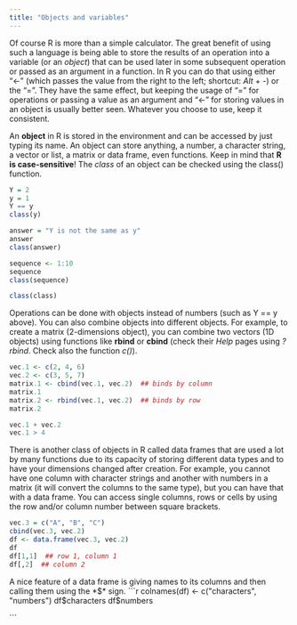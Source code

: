 ---
title: "Objects and variables"
---

Of course R is more than a simple calculator. The great benefit of using such a language is being able to store the results of an operation into a variable (or an *object*) that can be used later in some subsequent operation or passed as an argument in a function. In R you can do that using either "<-" (which passes the value from the right to the left; shortcut: *Alt* + *-*) or the "=". They have the same effect, but keeping the usage of "=" for operations or passing a value as an argument and "<-" for storing values in an object is usually better seen. Whatever you choose to use, keep it consistent.

An **object** in R is stored in the environment and can be accessed by just typing its name. An object can store anything, a number, a character string, a vector or list, a matrix or data frame, even functions. Keep in mind that **R is case-sensitive**! The *class* of an object can be checked using the class() function.

```{r}
Y = 2
y = 1
Y == y
class(y)

answer = "Y is not the same as y"
answer
class(answer)

sequence <- 1:10
sequence
class(sequence)

class(class)

```

Operations can be done with objects instead of numbers (such as Y == y above). You can also combine objects into different objects. For example, to create a matrix (2-dimensions object), you can combine two vectors (1D objects) using functions like **rbind** or **cbind** (check their *Help* pages using *?rbind*. Check also the function *c()*).
```{r}
vec.1 <- c(2, 4, 6)
vec.2 <- c(3, 5, 7)
matrix.1 <- cbind(vec.1, vec.2)  ## binds by column
matrix.1
matrix.2 <- rbind(vec.1, vec.2)  ## binds by row
matrix.2

vec.1 + vec.2
vec.1 > 4
```

There is another class of objects in R called data frames that are used a lot by many functions due to its capacity of storing different data types and to have your dimensions changed after creation. For example, you cannot have one column with character strings and another with numbers in a matrix (it will convert the columns to the same type), but you can have that with a data frame. You can access single columns, rows or cells by using the row and/or column number between square brackets.


```{r}
vec.3 = c("A", "B", "C")
cbind(vec.3, vec.2)
df <- data.frame(vec.3, vec.2)
df
df[1,1]  ## row 1, column 1
df[,2]  ## column 2

```

A nice feature of a data frame is giving names to its columns and then calling them using the *$* sign.
```{r}
colnames(df) <- c("characters", "numbers")
df$characters
df$numbers

```

